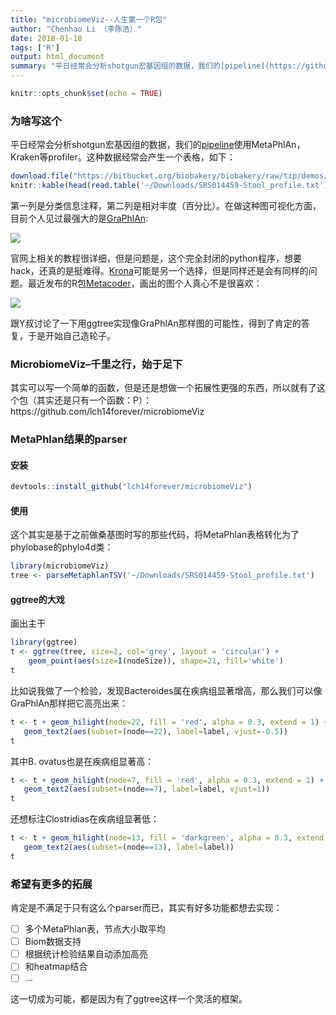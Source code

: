 ```yaml
---
title: "microbiomeViz--人生第一个R包"
author: "Chenhao Li （李陈浩）"
date: 2018-01-18
tags: ['R']
output: html_document
summary: "平日经常会分析shotgun宏基因组的数据，我们的[pipeline](https://github.com/gis-rpd/pipelines/tree/devel/metagenomics/shotgun-metagenomics)使用MetaPhlAn，Kraken等profiler。一直觉得[GraPhlAn](https://bitbucket.org/nsegata/graphlan/wiki/Home)的图很好看，在Y叔的指导下准备基于ggtree来用R实现它。"
---
```


```r
knitr::opts_chunk$set(echo = TRUE)
```

### 为啥写这个

平日经常会分析shotgun宏基因组的数据，我们的[pipeline](https://github.com/gis-rpd/pipelines/tree/devel/metagenomics/shotgun-metagenomics)使用MetaPhlAn，Kraken等profiler。这种数据经常会产生一个表格，如下：

```r
download.file("https://bitbucket.org/biobakery/biobakery/raw/tip/demos/biobakery_demos/data/metaphlan2/output/SRS014459-Stool_profile.txt", '~/Downloads/SRS014459-Stool_profile.txt')
knitr::kable(head(read.table('~/Downloads/SRS014459-Stool_profile.txt')))
```

第一列是分类信息注释，第二列是相对丰度（百分比）。在做这种图可视化方面，目前个人见过最强大的是[GraPhlAn](https://bitbucket.org/nsegata/graphlan/wiki/Home):

![](https://bytebucket.org/nsegata/graphlan/wiki/GraPhlAn_Fig1.png)

官网上相关的教程很详细，但是问题是，这个完全封闭的python程序，想要hack，还真的是挺难得。[Krona](https://github.com/marbl/Krona/wiki)可能是另一个选择，但是同样还是会有同样的问题。最近发布的R包[Metacoder](http://journals.plos.org/ploscompbiol/article?id=10.1371/journal.pcbi.1005404)，画出的图个人真心不是很喜欢：

![](http://journals.plos.org/ploscompbiol/article/figure/image?size=large&id=info:doi/10.1371/journal.pcbi.1005404.g002)

跟Y叔讨论了一下用ggtree实现像GraPhlAn那样图的可能性，得到了肯定的答复，于是开始自己造轮子。

### MicrobiomeViz--千里之行，始于足下

其实可以写一个简单的函数，但是还是想做一个拓展性更强的东西，所以就有了这个包（其实还是只有一个函数：P）：
https://github.com/lch14forever/microbiomeViz


### MetaPhlan结果的parser

#### 安装
```r
devtools::install_github("lch14forever/microbiomeViz")
```

#### 使用

这个其实是基于之前做桑基图时写的那些代码，将MetaPhlan表格转化为了phylobase的phylo4d类：

```r
library(microbiomeViz)
tree <- parseMetaphlanTSV('~/Downloads/SRS014459-Stool_profile.txt')
```

#### ggtree的大戏

画出主干
```r
library(ggtree)
t <- ggtree(tree, size=2, col='grey', layout = 'circular') + 
    geom_point(aes(size=I(nodeSize)), shape=21, fill='white')
t
```

比如说我做了一个检验，发现Bacteroides属在疾病组显著增高，那么我们可以像GraPhlAn那样把它高亮出来：

```r
t <- t + geom_hilight(node=22, fill = 'red', alpha = 0.3, extend = 1) +
   geom_text2(aes(subset=(node==22), label=label, vjust=-0.5))
t
```

其中B. ovatus也是在疾病组显著高：
```r
t <- t + geom_hilight(node=7, fill = 'red', alpha = 0.3, extend = 1) +
   geom_text2(aes(subset=(node==7), label=label, vjust=1))
t

```

还想标注Clostridias在疾病组显著低：
```r
t <- t + geom_hilight(node=13, fill = 'darkgreen', alpha = 0.3, extend = 1) +
   geom_text2(aes(subset=(node==13), label=label))
t

```

### 希望有更多的拓展

肯定是不满足于只有这么个parser而已，其实有好多功能都想去实现：

- [ ] 多个MetaPhlan表，节点大小取平均
- [ ] Biom数据支持
- [ ] 根据统计检验结果自动添加高亮
- [ ] 和heatmap结合
- [ ] ...
 
这一切成为可能，都是因为有了ggtree这样一个灵活的框架。
 
